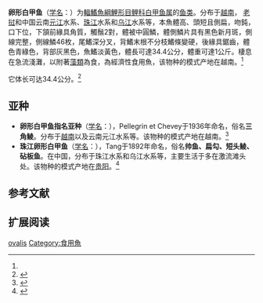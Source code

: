 {{Speciesbox
| name = 卵形白甲鱼
| status = DD
| status_system = IUCN3.1
| image = 
| genus = Onychostoma
| species = ovalis
| authority = Pellegrin et Chevey, 1936<ref name='id6023'>{{cite web| url =http://www.bioinfo.cn/db05/BjdwSpecies.php?action=view&id=6023| title =卵形白甲鱼| work =中国动物物种编目数据库| publisher =中国科学院微生物研究所| author =中国科学院动物研究所| accessdate =2009-04-11| deadurl =yes| archiveurl =https://web.archive.org/web/20160305003054/http://www.bioinfo.cn/db05/BjdwSpecies.php?action=view&id=6023| archivedate =2016-03-05}}</ref>
| synonyms = *''Onychostoma ovalis''<br /><small>Pellegrin & Chevey, 1936</small>
*''Varicorhinus ovalis''<br /><small>Pellegrin & Chevey, 1936</small>
*''Varicorhinus ovalis rhomboides''<br /><small>Tang, 1942</small>
*''Varicorhinus rhomboides''<br /><small>Tang, 1942</small>
}}

'''卵形白甲鱼'''（[[学名|学名]]：{{lang|la|''Onychostoma ovalis''}}）为[[輻鰭魚綱|輻鰭魚綱]][[鯉形目|鯉形目]][[鲤科|鲤科]][[白甲鱼属|白甲鱼属]]的[[鱼类|鱼类]]。分布于[[越南|越南]]， [[老挝|老挝]]和中国云南[[元江|元江]]水系、[[珠江|珠江]]水系和[[乌江|乌江]]水系等，本魚體高、頭短且側扁，吻鈍，口下位，下頷前緣具角質，觸鬚2對，體被中圓鱗，體側鱗片具有黑色新月斑，側線完整，側線鱗46枚，尾鰭深分叉，背鰭末根不分枝鰭條變硬，後緣具鋸齒，體色青綠色，背部灰黑色，魚鰭淡黃色，體長可達34.4公分，體重可達1公斤。棲息在急流淺灘，以附著[[藻類|藻類]]為食，為經濟性食用魚，该物种的模式产地在越南。<ref name='id6023'/>

它体长可达34.4公分。<ref  name=fishbase>{{FishBase species | genus = Varicorhinus | species = ovalis  | month = 10| year = 2010}}</ref>

==亚种==
*'''卵形白甲鱼指名亚种'''（[[学名|学名]]：{{lang|la|''Onychostoma ovalis ovalis''}}），Pellegrin et Chevey于1936年命名，俗名'''三角鲮'''。分布于[[越南|越南]]以及云南元江水系等。该物种的模式产地在越南。<ref name='id6024'>{{cite web| url =http://www.bioinfo.cn/db05/BjdwSpecies.php?action=view&id=6024| title =卵形白甲鱼指名亚种| work =中国动物物种编目数据库| publisher =中国科学院微生物研究所| author =中国科学院动物研究所| accessdate =2009-04-11| deadurl =yes| archiveurl =https://web.archive.org/web/20160305035302/http://www.bioinfo.cn/db05/BjdwSpecies.php?action=view&id=6024| archivedate =2016-03-05}}</ref>
*'''珠江卵形白甲鱼'''（[[学名|学名]]：{{lang|la|''Onychostoma ovalis rhomboides''}}），Tang于1892年命名，俗名'''帅鱼、扁勾、短头鲮、砧板鱼'''。在中国，分布于珠江水系和乌江水系等，主要生活于多在激流滩头处。该物种的模式产地在[[贵阳|贵阳]]。<ref name='id6025'>{{cite web| url =http://www.bioinfo.cn/db05/BjdwSpecies.php?action=view&id=6025| title =珠江卵形白甲鱼| work =中国动物物种编目数据库| publisher =中国科学院微生物研究所| author =中国科学院动物研究所| accessdate =2009-04-11| deadurl =yes| archiveurl =https://web.archive.org/web/20160305060749/http://www.bioinfo.cn/db05/BjdwSpecies.php?action=view&id=6025| archivedate =2016-03-05}}</ref>

== 参考文献 ==
{{reflist}}

== 扩展阅读 ==
{{refbegin}}
{{wikispecies-inline|Onychostoma ovalis|卵形白甲鱼}}
{{refend}}
{{Taxonbar|from=Q5590994}}

[[Category:白甲鱼属|ovalis]]
[[Category:食用魚|Category:食用魚]]